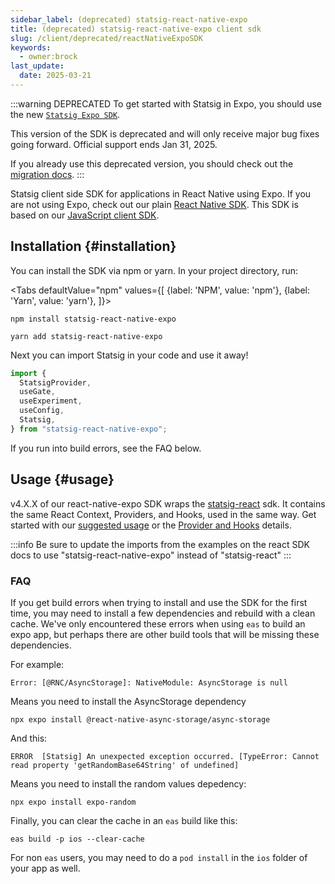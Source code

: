 ```yaml
---
sidebar_label: (deprecated) statsig-react-native-expo
title: (deprecated) statsig-react-native-expo client sdk
slug: /client/deprecated/reactNativeExpoSDK
keywords:
  - owner:brock
last_update:
  date: 2025-03-21
---
```



:::warning DEPRECATED
To get started with Statsig in Expo, you should use the new [`Statsig Expo SDK`](/client/javascript-sdk/expo).

This version of the SDK is deprecated and will only receive major bug fixes going forward. Official support ends Jan 31, 2025.

If you already use this deprecated version, you should check out the [migration docs](/client/javascript-sdk/migrating-from-statsig-react).
:::


Statsig client side SDK for applications in React Native using Expo. If you are not using Expo, check out our plain [React Native SDK](./reactNativeSDK). This SDK is based on our [JavaScript client SDK](https://github.com/statsig-io/js-client).

## Installation {#installation}

You can install the SDK via npm or yarn. In your project directory, run:

<Tabs
  defaultValue="npm"
  values={[
    {label: 'NPM', value: 'npm'},
    {label: 'Yarn', value: 'yarn'},
  ]}>
  <TabItem value="npm">

```shell
npm install statsig-react-native-expo
```

  </TabItem>
  <TabItem value="yarn">

```shell
yarn add statsig-react-native-expo
```

  </TabItem>
</Tabs>

Next you can import Statsig in your code and use it away!

```jsx
import {
  StatsigProvider,
  useGate,
  useExperiment,
  useConfig,
  Statsig,
} from "statsig-react-native-expo";
```

If you run into build errors, see the FAQ below.

## Usage {#usage}

v4.X.X of our react-native-expo SDK wraps the [statsig-react](./reactSDK) sdk. It contains the same React Context, Providers, and Hooks, used in the same way. Get started with our [suggested usage](./reactSDK#usage) or the [Provider and Hooks](/client/deprecated/reactSDK#more-details) details.

:::info
Be sure to update the imports from the examples on the react SDK docs to use "statsig-react-native-expo" instead of "statsig-react"
:::

### FAQ
If you get build errors when trying to install and use the SDK for the first time, you may need to install a few dependencies and rebuild with a clean cache.  We've only encountered these errors when using `eas` to build an expo app, but perhaps there are other build tools that will be missing these dependencies.

For example:

```
Error: [@RNC/AsyncStorage]: NativeModule: AsyncStorage is null
```

Means you need to install the AsyncStorage dependency

```
npx expo install @react-native-async-storage/async-storage
```

And this:
```
ERROR  [Statsig] An unexpected exception occurred. [TypeError: Cannot read property 'getRandomBase64String' of undefined]
```
Means you need to install the random values depedency:

```
npx expo install expo-random
```

Finally, you can clear the cache in an `eas` build like this:

```
eas build -p ios --clear-cache
```

For non `eas` users, you may need to do a `pod install` in the `ios` folder of your app as well.
